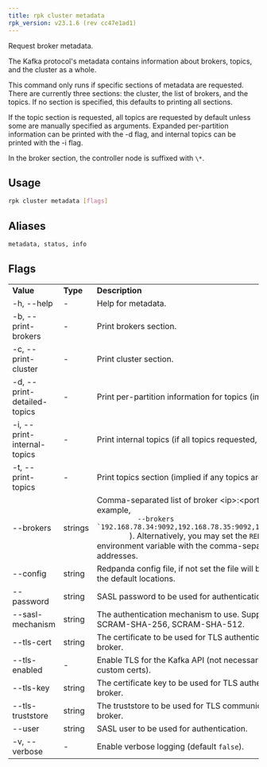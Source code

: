 ```yaml
---
title: rpk cluster metadata
rpk_version: v23.1.6 (rev cc47e1ad1)
---
```


<head>
  <meta name="title" content="rpk cluster metadata | Redpanda Docs" />
  <meta name="description" content="rpk cluster metadata" />
  <link rel="canonical" href="https://docs.redpanda.com/docs/reference/rpk/rpk-cluster/rpk-cluster-metadata/" />
</head>

Request broker metadata.

The Kafka protocol's metadata contains information about brokers, topics, and
the cluster as a whole.

This command only runs if specific sections of metadata are requested. There
are currently three sections: the cluster, the list of brokers, and the topics.
If no section is specified, this defaults to printing all sections.

If the topic section is requested, all topics are requested by default unless
some are manually specified as arguments. Expanded per-partition information
can be printed with the -d flag, and internal topics can be printed with the -i
flag.

In the broker section, the controller node is suffixed with `\*`.

## Usage

```bash
rpk cluster metadata [flags]
```

## Aliases

```bash
metadata, status, info
```

## Flags

<table>
  <tbody>
    <tr>
      <td>
        <strong>Value</strong>
      </td>
      <td>
        <strong>Type</strong>
      </td>
      <td>
        <strong>Description</strong>
      </td>
    </tr>
    <tr>
      <td>-h, --help</td>
      <td>-</td>
      <td>Help for metadata.</td>
    </tr>
    <tr>
      <td>-b, --print-brokers</td>
      <td>-</td>
      <td>Print brokers section.</td>
    </tr>
    <tr>
      <td>-c, --print-cluster</td>
      <td>-</td>
      <td>Print cluster section.</td>
    </tr>
    <tr>
      <td>-d, --print-detailed-topics</td>
      <td>-</td>
      <td>Print per-partition information for topics (implies -t).</td>
    </tr>
    <tr>
      <td>-i, --print-internal-topics</td>
      <td>-</td>
      <td>Print internal topics (if all topics requested, implies -t).</td>
    </tr>
    <tr>
      <td>-t, --print-topics</td>
      <td>-</td>
      <td>Print topics section (implied if any topics are specified).</td>
    </tr>
    <tr>
      <td>--brokers</td>
      <td>strings</td>
      <td>
        Comma-separated list of broker &lt;ip&gt;:&lt;port&gt; pairs (for example,
        <code>
          --brokers `192.168.78.34:9092,192.168.78.35:9092,192.179.23.54:9092`
        </code>
        ). Alternatively, you may set the <code>REDPANDA_BROKERS</code>
        environment variable with the comma-separated list of broker addresses.
      </td>
    </tr>
    <tr>
      <td>--config</td>
      <td>string</td>
      <td>
        Redpanda config file, if not set the file will be searched for in the
        default locations.
      </td>
    </tr>
    <tr>
      <td>--password</td>
      <td>string</td>
      <td>SASL password to be used for authentication.</td>
    </tr>
    <tr>
      <td>--sasl-mechanism</td>
      <td>string</td>
      <td>
        The authentication mechanism to use. Supported values: SCRAM-SHA-256,
        SCRAM-SHA-512.
      </td>
    </tr>
    <tr>
      <td>--tls-cert</td>
      <td>string</td>
      <td>
        The certificate to be used for TLS authentication with the broker.
      </td>
    </tr>
    <tr>
      <td>--tls-enabled</td>
      <td>-</td>
      <td>
        Enable TLS for the Kafka API (not necessary if specifying custom certs).
      </td>
    </tr>
    <tr>
      <td>--tls-key</td>
      <td>string</td>
      <td>
        The certificate key to be used for TLS authentication with the broker.
      </td>
    </tr>
    <tr>
      <td>--tls-truststore</td>
      <td>string</td>
      <td>The truststore to be used for TLS communication with the broker.</td>
    </tr>
    <tr>
      <td>--user</td>
      <td>string</td>
      <td>SASL user to be used for authentication.</td>
    </tr>
    <tr>
      <td>-v, --verbose</td>
      <td>-</td>
      <td>
        Enable verbose logging (default <code>false</code>).
      </td>
    </tr>
  </tbody>
</table>
